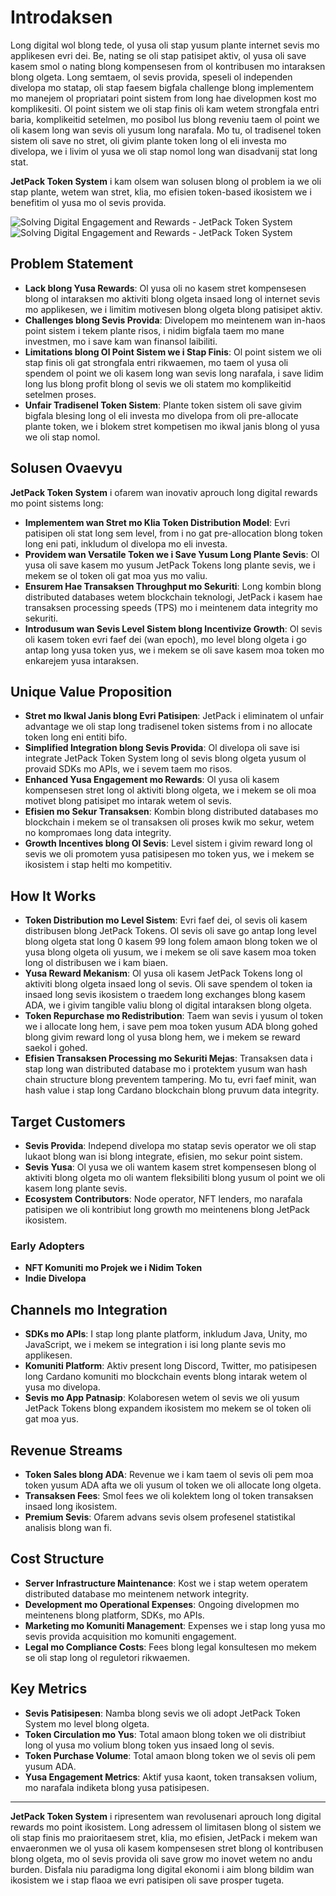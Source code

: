 
# Introdaksen

Long digital wol blong tede, ol yusa oli stap yusum plante internet sevis mo applikesen evri dei. Be, nating se oli stap patisipet aktiv, ol yusa oli save kasem smol o nating blong kompensesen from ol kontribusen mo intaraksen blong olgeta. Long semtaem, ol sevis provida, speseli ol independen divelopa mo statap, oli stap faesem bigfala challenge blong implementem mo manejem ol propriatari point sistem from long hae divelopmen kost mo komplikesiti. Ol point sistem we oli stap finis oli kam wetem strongfala entri baria, komplikeitid setelmen, mo posibol lus blong reveniu taem ol point we oli kasem long wan sevis oli yusum long narafala. Mo tu, ol tradisenel token sistem oli save no stret, oli givim plante token long ol eli investa mo divelopa, we i livim ol yusa we oli stap nomol long wan disadvanij stat long stat.

**JetPack Token System** i kam olsem wan solusen blong ol problem ia we oli stap plante, wetem wan stret, klia, mo efisien token-based ikosistem we i benefitim ol yusa mo ol sevis provida.

<Image src="/images/en/intro.svg" alt="Solving Digital Engagement and Rewards - JetPack Token System" width={700} height={534} className="dark:hidden"/>
<Image src="/images/en/intro-dark.svg" alt="Solving Digital Engagement and Rewards - JetPack Token System" width={700} height={534} className="hidden dark:block"/>

## Problem Statement

- **Lack blong Yusa Rewards**: Ol yusa oli no kasem stret kompensesen blong ol intaraksen mo aktiviti blong olgeta insaed long ol internet sevis mo applikesen, we i limitim motivesen blong olgeta blong patisipet aktiv.
- **Challenges blong Sevis Provida**: Divelopem mo meintenem wan in-haos point sistem i tekem plante risos, i nidim bigfala taem mo mane investmen, mo i save kam wan finansol laibiliti.
- **Limitations blong Ol Point Sistem we i Stap Finis**: Ol point sistem we oli stap finis oli gat strongfala entri rikwaemen, mo taem ol yusa oli spendem ol point we oli kasem long wan sevis long narafala, i save lidim long lus blong profit blong ol sevis we oli statem mo komplikeitid setelmen proses.
- **Unfair Tradisenel Token Sistem**: Plante token sistem oli save givim bigfala blesing long ol eli investa mo divelopa from oli pre-allocate plante token, we i blokem stret kompetisen mo ikwal janis blong ol yusa we oli stap nomol.

## Solusen Ovaevyu

**JetPack Token System** i ofarem wan inovativ aprouch long digital rewards mo point sistems long:

- **Implementem wan Stret mo Klia Token Distribution Model**: Evri patisipen oli stat long sem level, from i no gat pre-allocation blong token long eni pati, inkludum ol divelopa mo eli investa.
- **Providem wan Versatile Token we i Save Yusum Long Plante Sevis**: Ol yusa oli save kasem mo yusum JetPack Tokens long plante sevis, we i mekem se ol token oli gat moa yus mo valiu.
- **Ensurem Hae Transaksen Throughput mo Sekuriti**: Long kombin blong distributed databases wetem blockchain teknologi, JetPack i kasem hae transaksen processing speeds (TPS) mo i meintenem data integrity mo sekuriti.
- **Introdusum wan Sevis Level Sistem blong Incentivize Growth**: Ol sevis oli kasem token evri faef dei (wan epoch), mo level blong olgeta i go antap long yusa token yus, we i mekem se oli save kasem moa token mo enkarejem yusa intaraksen.

## Unique Value Proposition

- **Stret mo Ikwal Janis blong Evri Patisipen**: JetPack i eliminatem ol unfair advantage we oli stap long tradisenel token sistems from i no allocate token long eni entiti bifo.
- **Simplified Integration blong Sevis Provida**: Ol divelopa oli save isi integrate JetPack Token System long ol sevis blong olgeta yusum ol provaid SDKs mo APIs, we i sevem taem mo risos.
- **Enhanced Yusa Engagement mo Rewards**: Ol yusa oli kasem kompensesen stret long ol aktiviti blong olgeta, we i mekem se oli moa motivet blong patisipet mo intarak wetem ol sevis.
- **Efisien mo Sekur Transaksen**: Kombin blong distributed databases mo blockchain i mekem se ol transaksen oli proses kwik mo sekur, wetem no kompromaes long data integrity.
- **Growth Incentives blong Ol Sevis**: Level sistem i givim reward long ol sevis we oli promotem yusa patisipesen mo token yus, we i mekem se ikosistem i stap helti mo kompetitiv.

## How It Works

- **Token Distribution mo Level Sistem**: Evri faef dei, ol sevis oli kasem distribusen blong JetPack Tokens. Ol sevis oli save go antap long level blong olgeta stat long 0 kasem 99 long folem amaon blong token we ol yusa blong olgeta oli yusum, we i mekem se oli save kasem moa token long ol distribusen we i kam biaen.
- **Yusa Reward Mekanism**: Ol yusa oli kasem JetPack Tokens long ol aktiviti blong olgeta insaed long ol sevis. Oli save spendem ol token ia insaed long sevis ikosistem o traedem long exchanges blong kasem ADA, we i givim tangible valiu blong ol digital intaraksen blong olgeta.
- **Token Repurchase mo Redistribution**: Taem wan sevis i yusum ol token we i allocate long hem, i save pem moa token yusum ADA blong gohed blong givim reward long ol yusa blong hem, we i mekem se reward saekol i gohed.
- **Efisien Transaksen Processing mo Sekuriti Mejas**: Transaksen data i stap long wan distributed database mo i protektem yusum wan hash chain structure blong preventem tampering. Mo tu, evri faef minit, wan hash value i stap long Cardano blockchain blong pruvum data integrity.

## Target Customers

- **Sevis Provida**: Independ divelopa mo statap sevis operator we oli stap lukaot blong wan isi blong integrate, efisien, mo sekur point sistem.
- **Sevis Yusa**: Ol yusa we oli wantem kasem stret kompensesen blong ol aktiviti blong olgeta mo oli wantem fleksibiliti blong yusum ol point we oli kasem long plante sevis.
- **Ecosystem Contributors**: Node operator, NFT lenders, mo narafala patisipen we oli kontribiut long growth mo meintenens blong JetPack ikosistem.

### Early Adopters

- **NFT Komuniti mo Projek we i Nidim Token**
- **Indie Divelopa**

## Channels mo Integration

- **SDKs mo APIs**: I stap long plante platform, inkludum Java, Unity, mo JavaScript, we i mekem se integration i isi long plante sevis mo applikesen.
- **Komuniti Platform**: Aktiv present long Discord, Twitter, mo patisipesen long Cardano komuniti mo blockchain events blong intarak wetem ol yusa mo divelopa.
- **Sevis mo App Patnasip**: Kolaboresen wetem ol sevis we oli yusum JetPack Tokens blong expandem ikosistem mo mekem se ol token oli gat moa yus.

## Revenue Streams

- **Token Sales blong ADA**: Revenue we i kam taem ol sevis oli pem moa token yusum ADA afta we oli yusum ol token we oli allocate long olgeta.
- **Transaksen Fees**: Smol fees we oli kolektem long ol token transaksen insaed long ikosistem.
- **Premium Sevis**: Ofarem advans sevis olsem profesenel statistikal analisis blong wan fi.

## Cost Structure

- **Server Infrastructure Maintenance**: Kost we i stap wetem operatem distributed database mo meintenem network integrity.
- **Development mo Operational Expenses**: Ongoing divelopmen mo meintenens blong platform, SDKs, mo APIs.
- **Marketing mo Komuniti Management**: Expenses we i stap long yusa mo sevis provida acquisition mo komuniti engagement.
- **Legal mo Compliance Costs**: Fees blong legal konsultesen mo mekem se oli stap long ol reguletori rikwaemen.

## Key Metrics

- **Sevis Patisipesen**: Namba blong sevis we oli adopt JetPack Token System mo level blong olgeta.
- **Token Circulation mo Yus**: Total amaon blong token we oli distribiut long ol yusa mo volium blong token yus insaed long ol sevis.
- **Token Purchase Volume**: Total amaon blong token we ol sevis oli pem yusum ADA.
- **Yusa Engagement Metrics**: Aktif yusa kaont, token transaksen volium, mo narafala indiketa blong yusa patisipesen.

---

**JetPack Token System** i ripresentem wan revolusenari aprouch long digital rewards mo point ikosistem. Long adressem ol limitasen blong ol sistem we oli stap finis mo praioritaesem stret, klia, mo efisien, JetPack i mekem wan envaeronmen we ol yusa oli kasem kompensesen stret blong ol kontribusen blong olgeta, mo ol sevis provida oli save grow mo inovet wetem no andu burden. Disfala niu paradigma long digital ekonomi i aim blong bildim wan ikosistem we i stap flaoa we evri patisipen oli save prosper tugeta.
